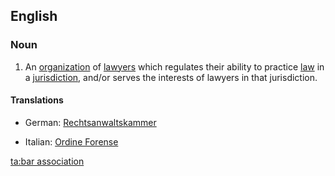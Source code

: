 ==English==

===Noun===
{{wikipedia}}
{{en-noun|sg=[[bar]] [[association]]}}

# An [[organization]] of [[lawyer]]s which regulates their ability to practice [[law]] in a [[jurisdiction]], and/or serves the interests of lawyers in that jurisdiction.

====Translations====
{{trans-top|an organization of lawyers}}
* German: [[Rechtsanwaltskammer]]
{{trans-mid}}
* Italian: [[Ordine Forense]]
{{trans-bottom}}

[[ta:bar association]]